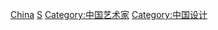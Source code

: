 [[Category:各国设计师|China]]
[[Category:各职业中国人|S]]
[[Category:中国艺术家|Category:中国艺术家]]
[[Category:中国设计|Category:中国设计]]